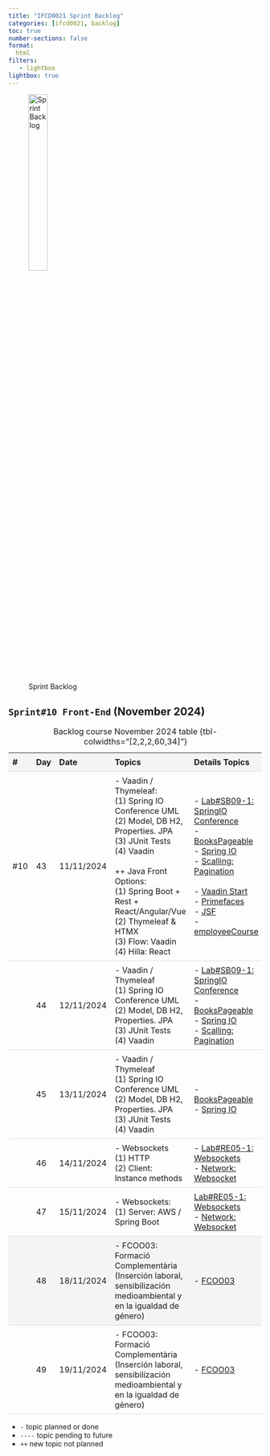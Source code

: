 ```yaml
---
title: "IFCD0021 Sprint Backlog"
categories: [ifcd0021, backlog]
toc: true
number-sections: false
format:
  html
filters:
   - lightbox
lightbox: true
---
```


<style>

.heatMap th { background:  #f4f4f4;}
tr:nth-child(6) {background-color: #f4f4f4;}

th, td {
  padding: 8px;
  text-align: left;
  border-bottom: 1px solid #ddd;
}

tr:hover {background-color:  #f4f4f4;}

</style>

![Sprint Backlog](/images/home/backlog.jpg){width="30%"}

<div class="heatMap">

::: {.column-page-right}


##  ``Sprint#10 Front-End`` (November 2024)

| # | Day | Date | Topics |  Details Topics |
| -- | -- | -- | -- | -- |
|  #10 | 43 | 11/11/2024 | - Vaadin / Thymeleaf: </br>  (1) Spring IO Conference UML </br>  (2) Model, DB H2, Properties. JPA   </br>  (3)  JUnit Tests </br>  (4) Vaadin </BR> </BR> ++ Java Front Options: </br>  (1) Spring Boot + Rest + React/Angular/Vue  </br>  (2) Thymeleaf & HTMX</br>  (3) Flow: Vaadin </br>  (4) Hilla: React  | - [Lab#SB09-1: SpringIO Conference](/springboot/sblab9-1.qmd){.external target='_blank'} </br>  - [BooksPageable](https://github.com/AlbertProfe/BooksPageable){.external target='_blank'}  </br>  - [Spring IO](https://2025.springio.net/){.external target='_blank'} </br>  - [Scalling: Pagination](/springboot/boot-concepts-scaling.qmd#pagination){.external target='_blank'} </br>  </br>  - [Vaadin Start](https://start.vaadin.com/app){.external target='_blank'} </br>  - [Primefaces](https://www.primefaces.org/){.external target='_blank'}  </br> - [JSF](https://www.ibm.com/docs/es/was/8.5.5?topic=SSEQTP_8.5.5/com.ibm.websphere.nd.multiplatform.doc/ae/cweb_javaserver_faces.htm){.external target='_blank'} </BR>  - [employeeCourse](/springboot/sblab6.qmd){.external target='_blank'}|
|   | 44 | 12/11/2024 | - Vaadin / Thymeleaf  </br>  (1) Spring IO Conference UML </br>  (2) Model, DB H2, Properties. JPA   </br>  (3)  JUnit Tests </br>  (4) Vaadin | - [Lab#SB09-1: SpringIO Conference](/springboot/sblab9-1.qmd){.external target='_blank'} </br> - [BooksPageable](https://github.com/AlbertProfe/BooksPageable){.external target='_blank'}  </br>  - [Spring IO](https://2025.springio.net/){.external target='_blank'}  </br> - [Scalling: Pagination](/springboot/boot-concepts-scaling.qmd#pagination){.external target='_blank'}   |
|   | 45 | 13/11/2024 | - Vaadin / Thymeleaf  </br>  (1) Spring IO Conference UML </br>  (2) Model, DB H2, Properties. JPA   </br>  (3)  JUnit Tests </br>  (4) Vaadin | </br>  - [BooksPageable](https://github.com/AlbertProfe/BooksPageable){.external target='_blank'}  </br>  - [Spring IO](https://2025.springio.net/){.external target='_blank'}|
|   | 46 | 14/11/2024 | - Websockets </br>  (1) HTTP  </br>  (2) Client: Instance methods | - [Lab#RE05-1: Websockets](/reactjs/rjslab5-1.qmd){.external target='_blank'} </br> - [Network: Websocket](/devops/devops-network-websocket.qmd){.external target='_blank'} |
|   | 47 | 15/11/2024 | - Websockets: </br> (1)  Server: AWS / Spring Boot |  [Lab#RE05-1: Websockets](/reactjs/rjslab5-1.qmd){.external target='_blank'}  </br> - [Network: Websocket](/devops/devops-network-websocket.qmd){.external target='_blank'}|
|   | 48 | 18/11/2024 | - FCOO03: Formació Complementària (Inserción laboral, sensibilización medioambiental y en la igualdad de género) | - [FCOO03](https://sede.sepe.gob.es/es/portaltrabaja/resources/pdf/especialidades/FCOO03.pdf){.external target='_blank'} |
|   | 49 | 19/11/2024 | - FCOO03: Formació Complementària (Inserción laboral, sensibilización medioambiental y en la igualdad de género)  | - [FCOO03](https://sede.sepe.gob.es/es/portaltrabaja/resources/pdf/especialidades/FCOO03.pdf){.external target='_blank'} |
: Backlog course November 2024 table {tbl-colwidths="[2,2,2,60,34]"}
:::

</div>

::: {.callout-note}
- `-` topic planned or done
- `----` topic pending to future
- `++` new topic not planned
:::

